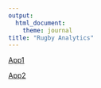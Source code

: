 ```yaml
---
output:
  html_document:
    theme: journal
title: "Rugby Analytics"
---
```

  
  
[App1](https://ezekiel/shiny/RugbyAnalytics/playerprofile.rmd)

[App2](https://ezekiel/shiny/RugbyAnalytics/graphs.html)